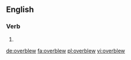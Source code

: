 ==English==

===Verb===
{{head|en}}

# {{en-simple past of|overblow}}

[[de:overblew]]
[[fa:overblew]]
[[pl:overblew]]
[[vi:overblew]]